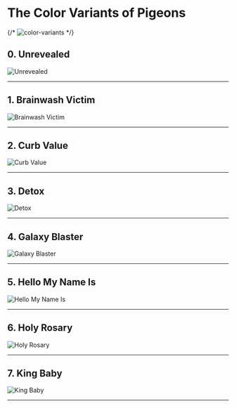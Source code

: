 # The Color Variants of Pigeons

{/* <Bleed>![color-variants](/_assets/_variants/color-variants.gif)</Bleed> */}

## 0. Unrevealed

![Unrevealed](/_assets/_variants/svg/0-Unrevealed.svg)

---

## 1. Brainwash Victim

![Brainwash Victim](/_assets/_variants/svg/1-Brainwash-Victim.svg)

---

## 2. Curb Value

![Curb Value](/_assets/_variants/svg/2-Curb-Value.svg)

---

## 3. Detox

![Detox](/_assets/_variants/svg/3-Detox.svg)

---

## 4. Galaxy Blaster

![Galaxy Blaster](/_assets/_variants/svg/4-Galaxy-Blaster.svg)

---

## 5. Hello My Name Is

![Hello My Name Is](/_assets/_variants/svg/5-Hello-My-Name-Is.svg)

---

## 6. Holy Rosary

![Holy Rosary](/_assets/_variants/svg/6-Holy_Rosary.svg)

---

## 7. King Baby

![King Baby](/_assets/_variants/svg/7-King-Baby.svg)

---